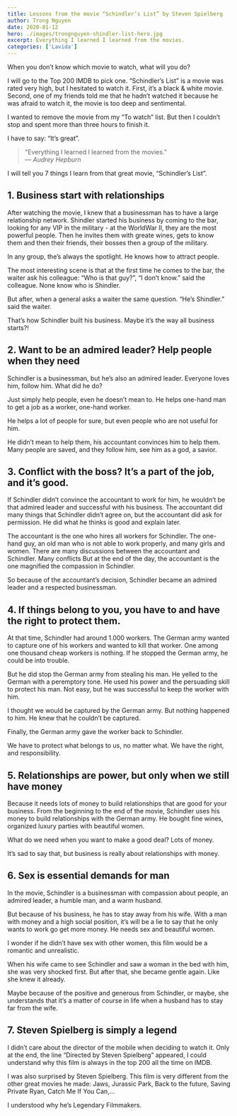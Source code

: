 ```yaml
---
title: Lessons from the movie “Schindler’s List” by Steven Spielberg
author: Trong Nguyen
date: 2020-01-12
hero: ./images/trongnguyen-shindler-list-hero.jpg
excerpt: Everything I learned I learned from the movies.
categories: ['Lavida']
---
```


When you don’t know which movie to watch, what will you do?

I will go to the Top 200 IMDB to pick one. “Schindler’s List” is a movie was rated very high, but I hesitated to watch it. First, it’s a black & white movie. Second, one of my friends told me that he hadn’t watched it because he was afraid to watch it, the movie is too deep and sentimental.

I wanted to remove the movie from my “To watch” list. But then I couldn’t stop and spent more than three hours to finish it.

I have to say: “It’s great”.

> “Everything I learned I learned from the movies.”   
> <cite>― Audrey Hepburn</cite>

I will tell you 7 things I learn from that great movie, “Schindler’s List”.

## 1. Business start with relationships
After watching the movie, I knew that a businessman has to have a large relationship network. Shindler started his business by coming to the bar, looking for any VIP in the military - at the WorldWar II, they are the most powerful people. Then he invites them with greate wines, gets to know them and then their friends, their bosses then a group of the military.

In any group, the’s always the spotlight. He knows how to attract people.

The most interesting scene is that at the first time he comes to the bar, the waiter ask his colleague: “Who is that guy?”, “I don’t know.” said the colleague. None know who is Shindler.

But after, when a general asks a waiter the same question. “He’s Shindler.” said the waiter.

That’s how Schindler built his business. Maybe it’s the way all business starts?!

## 2. Want to be an admired leader? Help people when they need
Schindler is a businessman, but he’s also an admired leader. Everyone loves him, follow him. What did he do?

Just simply help people, even he doesn’t mean to. He helps one-hand man to get a job as a worker, one-hand worker.

He helps a lot of people for sure, but even people who are not useful for him.

He didn’t mean to help them, his accountant convinces him to help them. Many people are saved, and they follow him, see him as a god, a savior.

## 3. Conflict with the boss? It’s a part of the job, and it’s good.
If Schindler didn’t convince the accountant to work for him, he wouldn’t be that admired leader and successful with his business. The accountant did many things that Schindler didn’t agree on, but the accountant did ask for permission. He did what he thinks is good and explain later.

The accountant is the one who hires all workers for Schindler. The one-hand guy, an old man who is not able to work properly, and many girls and women. There are many discussions between the accountant and Schindler. Many conflicts But at the end of the day, the accountant is the one magnified the compassion in Schindler.

So because of the accountant’s decision, Schindler became an admired leader and a respected businessman.

## 4. If things belong to you, you have to and have the right to protect them.
At that time, Schindler had around 1.000 workers. The German army wanted to capture one of his workers and wanted to kill that worker. One among one thousand cheap workers is nothing. If he stopped the German army, he could be into trouble.

But he did stop the German army from stealing his man. He yelled to the German with a peremptory tone. He used his power and the persuading skill to protect his man. Not easy, but he was successful to keep the worker with him.

I thought we would be captured by the German army. But nothing happened to him. He knew that he couldn’t be captured.

Finally, the German army gave the worker back to Schindler.

We have to protect what belongs to us, no matter what. We have the right, and responsibility.

## 5. Relationships are power, but only when we still have money
Because it needs lots of money to build relationships that are good for your business. From the beginning to the end of the movie, Schindler uses his money to build relationships with the German army.  He bought fine wines, organized luxury parties with beautiful women.

What do we need when you want to make a good deal? Lots of money.

It’s sad to say that, but business is really about relationships with money.

## 6. Sex is essential demands for man
In the movie, Schindler is a  businessman with compassion about people, an admired leader, a humble man, and a warm husband.

But because of his business, he has to stay away from his wife. With a man with money and a high social position, it’s will be a lie to say that he only wants to work go get more money. He needs sex and beautiful women.

I wonder if he didn’t have sex with other women, this film would be a romantic and unrealistic.

When his wife came to see Schindler and saw a woman in the bed with him, she was very shocked first. But after that, she became gentle again. Like she knew it already.

Maybe because of the positive and generous from Schindler, or maybe, she understands that it’s a matter of course in life when a husband has to stay far from the wife.


## 7. Steven Spielberg is simply a legend
I didn’t care about the director of the mobile when deciding to watch it. Only at the end, the line “Directed by  Steven Spielberg” appeared, I could understand why this film is always in the top 200 all the time on IMDB.

I was also surprised by Steven Spielberg. This film is very different from the other great movies he made: Jaws, Jurassic Park, Back to the future, Saving Private Ryan, Catch Me If You Can,…

I understood why he’s Legendary Filmmakers.
